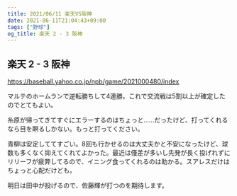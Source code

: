 ```yaml
---
title: 2021/06/11 楽天VS阪神
date: 2021-06-11T21:04:43+09:00
tags: ["野球"]
og_title: 楽天 2 - 3 阪神
---
```


## 楽天 2 - 3 阪神

https://baseball.yahoo.co.jp/npb/game/2021000480/index

マルテのホームランで逆転勝ちして4連勝。これで交流戦は5割以上が確定したのでとてもよい。

糸原が帰ってきてすぐにエラーするのはちょっと……だったけど、打ってくれるなら目を瞑るしかない。もっと打ってください。

青柳は安定しててすごい。8回も行かせるのは大丈夫かと不安になったけど、球数も多くなく抑えてくれてよかった。最近は僅差が多いし先発が長く投げれずにリリーフが疲弊してるので、イニング食ってくれるのは助かる。スアレスだけはちょっと心配だけども。

明日は田中が投げるので、佐藤輝が打つのを期待します。